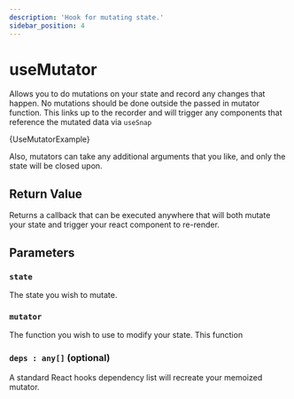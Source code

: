 ```yaml
---
description: 'Hook for mutating state.'
sidebar_position: 4
---
```



# useMutator

Allows you to do mutations on your state and record any changes that happen.  No mutations should be done outside the passed in mutator function.  This links up to the recorder and will trigger any components that reference the mutated data via `useSnap`  

<CodeBlock language="tsx">{UseMutatorExample}</CodeBlock>

Also, mutators can take any additional arguments that you like, and only the state will be closed upon.

## Return Value

Returns a callback that can be executed anywhere that will both mutate your state and trigger your react component to re-render.

## Parameters

### `state`

The state you wish to mutate.  

### `mutator`

The function you wish to use to modify your state.  This function 

### `deps : any[]` (optional)

A standard React hooks dependency list will recreate your memoized mutator. 